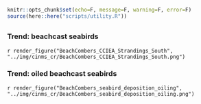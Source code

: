 ```r
knitr::opts_chunk$set(echo=F, message=F, warning=F, error=F)
source(here::here("scripts/utility.R"))
```

## {.tabset}

### Trend: beachcast seabirds

`r render_figure("BeachCombers_CCIEA_Strandings_South", "../img/cinms_cr/BeachCombers_CCIEA_Strandings_South.png")`

### Trend: oiled beachcast seabirds

`r render_figure("BeachCombers_seabird_deposition_oiling", "../img/cinms_cr/BeachCombers_seabird_deposition_oiling.png")`